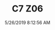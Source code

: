---
width: 2000
height: 1333
title: C7 Z06
description: Front end of a C7 Z07 Corvette
date: 5/26/2019 8:12:56 AM
cameraMake: Sony
cameraModel: ILCE-7M3
lens: FE 24-105mm F4 G OSS
settingsfStop: f/5.6
settingsISO: ISO 100
settingsShutter: 1/125
settingsFocalLength: 105 mm
---